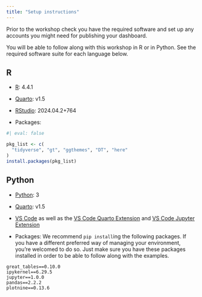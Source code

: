 ```yaml
---
title: "Setup instructions"
---
```


Prior to the workshop check you have the required software and set up any accounts you might need for publishing your dashboard.

You will be able to follow along with this workshop in R or in Python.
See the required software suite for each language below.

## R

-   [R](https://cran.r-project.org): 4.4.1

-   [Quarto](https://quarto.org/docs/download/): v1.5

-   [RStudio](https://posit.co/download/rstudio-desktop/): 2024.04.2+764

-   Packages:

```r
#| eval: false

pkg_list <- c(
  "tidyverse", "gt", "ggthemes", "DT", "here"
)
install.packages(pkg_list)
```

## Python

-   [Python](https://www.python.org/downloads/): 3

```{=html}
<!-- -->
```
-   [Quarto](https://quarto.org/docs/download/): v1.5

-   [VS Code](https://code.visualstudio.com/download) as well as the [VS Code Quarto Extension](https://marketplace.visualstudio.com/items?itemName=quarto.quarto) and [VS Code Jupyter Extension](https://marketplace.visualstudio.com/items?itemName=ms-toolsai.jupyter)

-   Packages: We recommend `pip install`ing the following packages. If you have a different preferred way of managing your environment, you’re welcomed to do so. Just make sure you have these packages installed in order to be able to follow along with the examples.

```
great_tables==0.10.0
ipykernel==6.29.5
jupyter==1.0.0
pandas==2.2.2
plotnine==0.13.6
```
